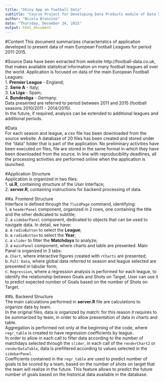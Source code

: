 ```yaml
---
title: "Shiny App on Football Data"
subtitle: "Course Project for Developing Data Products module of Data Science Specialization on Coursera"
author: "Nicola Bronzino"
date: "Thursday, December 24, 2015"
output: html_document
---
```


#Content
This document summarizes characteristics of application developed to present data of main European Football Leagues for period 2011-2015.
  
#Source
Data have been extracted from website http://football-data.co.uk, that makes available statistical information on many football leagues all over the world. Application is focused on data of the main European Football Leagues:  
1. **Premier League** - England;  
2. **Serie A** - Italy;  
3. **La Liga** - Spain;  
4. **Bundesliga** - Germany.  
Data presented are referred to period between 2011 and 2015 (football seasons 2010/2011 - 2014/2015).  
In the future, if required, analysis can be extended to additional leagues and additional periods.  
  
#Data  
For each season and league, a csv file has been downloaded from the source website. A database of 20 files has been created and stored under the "data" folder that is part of the application. No preliminary activities have been executed on files, file are stored in the same format in which they have been downloaded from the source. In line with reproducibility deadlines, all the processing activities are performed online when the application is launched.   

#Application Structure  
Application is organized in two files:  
1. **ui.R**, containing structure of the User Interface;  
2. **server.R**, containing instructions for backend processing of data.  
  
##a. Frontend Structure  
Interface is defined through the `fluidPage` command, identifying:  
1. a `headerPanel` component, organized in 2 rows, one containing the title and the other dedicated to subtitle;  
2. a `sidebarPanel` component, dedicated to objects that can be used to navigate data. In detail, we have:   
a. a `radioButton` to select the **League**;  
b. a `radioButton` to select the **Year**;  
c. a `slider` to filter the **Matchdays** to analyze;  
3. a `mainPanel` component, where charts and table are presented. Main Panel is organized in 3 tabs:  
a. `Chart`, where interactive figures created with `rCharts` are presented;  
b. `Full Data`, where global data referred to season and league selected are presented in tabular form;  
c. `Regression`, where a regression analysis is performed for each league, to identify the relationship between Goals and Shots on Target. User can use it to predict expected number of Goals based on the number of Shots on Target.  
  
##b. Backend Structure  
The main calculations performed in **server.R** file are calculations to organize data by team.  
In the original files, data is organized by match: for this reason it requires to be summarized by team, in order to allow presentation of data in charts and table.  
Aggregation is performed not only at the beginning of the code, where `regr_table` is created to have regression coefficients by league.  
In order to allow in each call to filter data according to the number of matchdays selected through the `slider`, in each call of the `renderChart2` or `renderDataTable`, data is prefiltered according to values selected in the `sidebarPanel`.  
Coefficients contained in the `regr_table` are used to predict number of goals to be scored by a team, based on the number of shots on target that the team will realize in the future. This feature allows to predict the future number of goals based on the historical data available in the database.  
